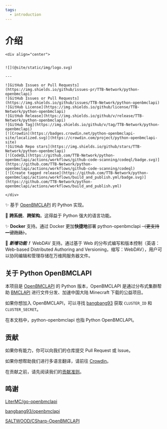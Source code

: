 ```yaml
---
tags:
  - introduction
---
```


# 介绍

```mdx-code-block
<div align="center">


![](@site/static/img/logo.svg)

---

![GitHub Issues or Pull Requests](https://img.shields.io/github/issues-pr/TTB-Network/python-openbmclapi)
![GitHub Issues or Pull Requests](https://img.shields.io/github/issues/TTB-Network/python-openbmclapi)
![GitHub License](https://img.shields.io/github/license/TTB-Network/python-openbmclapi)
![GitHub Release](https://img.shields.io/github/v/release/TTB-Network/python-openbmclapi)
![GitHub Tag](https://img.shields.io/github/v/tag/TTB-Network/python-openbmclapi)
[![Crowdin](https://badges.crowdin.net/python-openbmclapi-site/localized.svg)](https://crowdin.com/project/python-openbmclapi-site)
![GitHub Repo stars](https://img.shields.io/github/stars/TTB-Network/python-openbmclapi)
[![CodeQL](https://github.com/TTB-Network/python-openbmclapi/actions/workflows/github-code-scanning/codeql/badge.svg)](https://github.com/TTB-Network/python-openbmclapi/actions/workflows/github-code-scanning/codeql)
[![Create tagged release](https://github.com/TTB-Network/python-openbmclapi/actions/workflows/build_and_publish.yml/badge.svg)](https://github.com/TTB-Network/python-openbmclapi/actions/workflows/build_and_publish.yml)

</div>
```

✨ 基于 [OpenBMCLAPI](https://github.com/bangbang93/openbmclapi) 的 Python 实现。

🎨 **跨系统**、**跨架构**。这得益于 Python 强大的语言功能。

✨ **Docker** 支持。通过 Docker 更加**快捷地**部署 python-openbmclapi ~~（更支持一键跑路）~~。

🎉 __*新增功能！*__ WebDAV 支持。通过基于 Web 的分布式编写和版本控制（英语：Web-based Distributed Authoring and Versioning，缩写：WebDAV），用户可以协同编辑和管理存储在万维网服务器文件。

## 关于 Python OpenBMCLAPI

本项目是 [OpenBMCLAPI](https://github.com/bangbang93/openbmclapi) 的 Python 版本，OpenBMCLAPI 是通过分布式集群帮助 [BMCLAPI](https://bmclapidoc.bangbang93.com/) 进行文件分发、加速中国大陆 Minecraft 下载的公益项目。

如果你想加入 OpenBMCLAPI，可以寻找 [bangbang93](https://github.com/bangbang93) 获取 `CLUSTER_ID` 和 `CLUSTER_SECRET`。

在本文档中，python-openbmclapi 也指 Python OpenBMCLAPI。

## 贡献

如果你有能力，你可以向我们的仓库提交 Pull Request 或 Issue。

如果你想帮助我们进行多语言翻译，请前往 [Crowdin](https://translate.bugungu.top)。

在贡献之前，请先阅读我们的[贡献准则](https://github.com/TTB-Network/python-openbmclapi/blob/master/CONTRIBUTING.md)。

## 鸣谢

[LiterMC/go-openbmclapi](https://github.com/LiterMC/go-openbmclapi)

[bangbang93/openbmclapi](https://github.com/bangbang93/openbmclapi)

[SALTWOOD/CSharp-OpenBMCLAPI](https://github.com/SALTWOOD/CSharp-OpenBMCLAPI)
